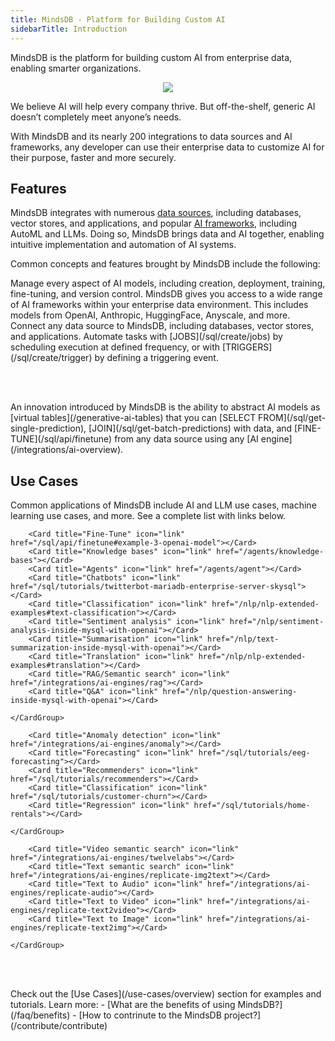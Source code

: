 ```yaml
---
title: MindsDB - Platform for Building Custom AI
sidebarTitle: Introduction
---
```


MindsDB is the platform for building custom AI from enterprise data, enabling smarter organizations.

<p align="center">
  <img src="/assets/diagram.png"/>
</p>

We believe AI will help every company thrive. But off-the-shelf, generic AI doesn’t completely meet anyone’s needs.

With MindsDB and its nearly 200 integrations to data sources and AI frameworks, any developer can use their enterprise data to customize AI for their purpose, faster and more securely.

## Features

MindsDB integrates with numerous [data sources](/integrations/data-overview), including databases, vector stores, and applications, and popular [AI frameworks](/integrations/ai-overview), including AutoML and LLMs. Doing so, MindsDB brings data and AI together, enabling intuitive implementation and automation of AI systems.

Common concepts and features brought by MindsDB include the following:

<Card title="Model Management" icon="link" href="/model-management">
Manage every aspect of AI models, including creation, deployment, training, fine-tuning, and version control.
</Card>

<Card title="AI Integrations" icon="link" href="/ai-integrations">
MindsDB gives you access to a wide range of AI frameworks within your enterprise data environment. This includes models from OpenAI, Anthropic, HuggingFace, Anyscale, and more.
</Card>

<Card title="Data Integrations" icon="link" href="/data-integrations">
Connect any data source to MindsDB, including databases, vector stores, and applications.
</Card>

<Card title="Automation" icon="link" href="/automation">
Automate tasks with [JOBS](/sql/create/jobs) by scheduling execution at defined frequency, or with [TRIGGERS](/sql/create/trigger) by defining a triggering event.
</Card>

<br></br>

<Note>
An innovation introduced by MindsDB is the ability to abstract AI models as [virtual tables](/generative-ai-tables) that you can [SELECT FROM](/sql/get-single-prediction), [JOIN](/sql/get-batch-predictions) with data, and [FINE-TUNE](/sql/api/finetune) from any data source using any [AI engine](/integrations/ai-overview).
</Note>

## Use Cases

Common applications of MindsDB include AI and LLM use cases, machine learning use cases, and more. See a complete list with links below.

<AccordionGroup>

  <Accordion title="Large Language Models">
    <CardGroup cols={4}>

        <Card title="Fine-Tune" icon="link" href="/sql/api/finetune#example-3-openai-model"></Card>
        <Card title="Knowledge bases" icon="link" href="/agents/knowledge-bases"></Card>
        <Card title="Agents" icon="link" href="/agents/agent"></Card>
        <Card title="Chatbots" icon="link" href="/sql/tutorials/twitterbot-mariadb-enterprise-server-skysql"></Card>
        <Card title="Classification" icon="link" href="/nlp/nlp-extended-examples#text-classification"></Card>
        <Card title="Sentiment analysis" icon="link" href="/nlp/sentiment-analysis-inside-mysql-with-openai"></Card>
        <Card title="Summarisation" icon="link" href="/nlp/text-summarization-inside-mysql-with-openai"></Card>
        <Card title="Translation" icon="link" href="/nlp/nlp-extended-examples#translation"></Card>
        <Card title="RAG/Semantic search" icon="link" href="/integrations/ai-engines/rag"></Card>
        <Card title="Q&A" icon="link" href="/nlp/question-answering-inside-mysql-with-openai"></Card>

    </CardGroup>
  </Accordion>

  <Accordion title="Machine Learning">
    <CardGroup cols={4}>

        <Card title="Anomaly detection" icon="link" href="/integrations/ai-engines/anomaly"></Card>
        <Card title="Forecasting" icon="link" href="/sql/tutorials/eeg-forecasting"></Card>
        <Card title="Recommenders" icon="link" href="/sql/tutorials/recommenders"></Card>
        <Card title="Classification" icon="link" href="/sql/tutorials/customer-churn"></Card>
        <Card title="Regression" icon="link" href="/sql/tutorials/home-rentals"></Card>

    </CardGroup>
  </Accordion>

  <Accordion title="Multi-Media">
    <CardGroup cols={4}>

        <Card title="Video semantic search" icon="link" href="/integrations/ai-engines/twelvelabs"></Card>
        <Card title="Text semantic search" icon="link" href="/integrations/ai-engines/replicate-img2text"></Card>
        <Card title="Text to Audio" icon="link" href="/integrations/ai-engines/replicate-audio"></Card>
        <Card title="Text to Video" icon="link" href="/integrations/ai-engines/replicate-text2video"></Card>
        <Card title="Text to Image" icon="link" href="/integrations/ai-engines/replicate-text2img"></Card>

    </CardGroup>
  </Accordion>
</AccordionGroup>

<br></br>

<Tip>
Check out the [Use Cases](/use-cases/overview) section for examples and tutorials.
</Tip>

<Info>
Learn more:
- [What are the benefits of using MindsDB?](/faq/benefits)
- [How to contrinute to the MindsDB project?](/contribute/contribute)
</Info>
